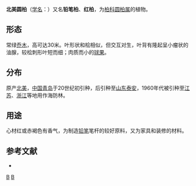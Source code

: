 {{Speciesbox 
| taxon = Sabina virginiana
| authority = (Linn.) Ant.
}}

'''北美圆柏'''（[[学名|学名]]：{{lang|la|''Sabina virginiana''}}）又名'''铅笔柏'''、'''红柏'''，为[[柏科|柏科]][[圆柏属|圆柏属]]的植物。

== 形态 ==
常绿[[乔木|乔木]]，高可达30米。叶形状和桧相似，但交互对生，叶背有隆起呈小瘤状的油腺，较桧刺形叶短而细；肉质而小的[[球果|球果]]。

== 分布 ==
原产[[北美|北美]]，[[中国|中国]][[青岛|青岛]]于20世纪初引种，后引种至[[山东|山东]][[泰安|泰安]]，1960年代被引种至[[江苏|江苏]]、[[浙江|浙江]]等地用作海防林。

== 用途 ==
心材红或赤褐色有香气，为制造[[铅笔|铅笔]]笔杆的较好原料，又为家具和装修的材料。

== 参考文献 ==
<div class="references-small">
* {{cite web| url =http://www.bioinfo.cn/db05/KmzwSpecies.php?action=view&id=5901| title =北美圆柏| work =《中国高等植物数据库全库》| publisher =中国科学院微生物研究所| author =昆明植物研究所| accessdate =2009-02-26| deadurl =yes| archiveurl =https://web.archive.org/web/20160305052710/http://www.bioinfo.cn/db05/KmzwSpecies.php?action=view&id=5901| archivedate =2016-03-05}}
</div>
{{Taxonbar|from=Q10903849}}

[[Category:圆柏属|B]]
[[Category:青岛物种|B]]